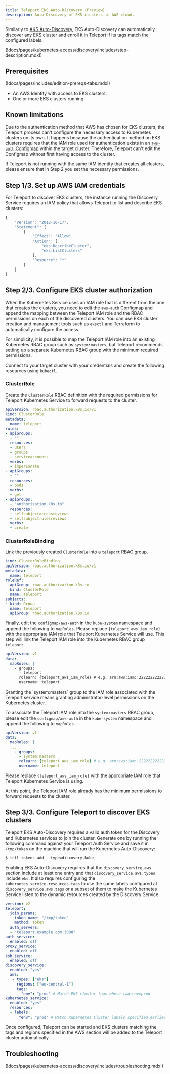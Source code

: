 ```yaml
---
title: Teleport EKS Auto-Discovery (Preview)
description: Auto-Discovery of EKS clusters in AWS cloud.
---
```


Similarly to [AKS Auto-Discovery](./azure.mdx), EKS Auto-Discovery can automatically 
discover any EKS cluster and enroll it in Teleport if its tags match the 
configured labels. 

(!docs/pages/kubernetes-access/discovery/includes/step-description.mdx!)

## Prerequisites

(!docs/pages/includes/edition-prereqs-tabs.mdx!)

- An AWS Identity with access to EKS clusters.
- One or more EKS clusters running. 

## Known limitations

Due to the authentication method that AWS has chosen for EKS clusters, the 
Teleport process can't configure the necessary access to Kubernetes clusters on its own.
It happens because the authentication method on EKS clusters requires that the IAM role 
used for authentication exists in an [`aws-auth` Configmap](https://docs.aws.amazon.com/eks/latest/userguide/add-user-role.html) 
within the target cluster. Therefore, Teleport can't edit the Configmap 
without first having access to the cluster.

If Teleport is not running with the same IAM identity that creates all clusters, 
please ensure that in Step 2 you set the necessary permissions. 

## Step 1/3. Set up AWS IAM credentials

For Teleport to discover EKS clusters, the instance
running the Discovery Service requires an IAM policy that allows Teleport to list and 
describe EKS clusters:

```js
{
    "Version": "2012-10-17",
    "Statement": [
        {
            "Effect": "Allow",
            "Action": [
                "eks:DescribeCluster",
                "eks:ListClusters"
            ],
            "Resource": "*"
        }
    ]
}      
```

## Step 2/3. Configure EKS cluster authorization


When the Kubernetes Service uses an IAM role that is different from the one that 
creates the clusters, you need to edit the `aws-auth` Configmap and append the 
mapping between the Teleport IAM role and the RBAC permissions on each of the 
discovered clusters.  You can use EKS cluster creation and management tools such 
as `eksctl` and Terraform to automatically configure the access.

For simplicity, it is possible to map the Teleport IAM role into an existing 
Kubernetes RBAC group such as `system:masters`, but Teleport recommends setting 
up a separate Kubernetes RBAC group with the minimum required permissions.

<Tabs>
  <TabItem label="Minimum RBAC permissions (recommended)" >

Connect to your target cluster with your credentials and create the following 
resources using `kubectl`.

### ClusterRole

Create the `ClusterRole` RBAC definition with the required permissions for Teleport 
Kubernetes Service to forward requests to the cluster.

```yaml
apiVersion: rbac.authorization.k8s.io/v1
kind: ClusterRole
metadata:
  name: teleport
rules:
- apiGroups:
  - ""
  resources:
  - users
  - groups
  - serviceaccounts
  verbs:
  - impersonate
- apiGroups:
  - ""
  resources:
  - pods
  verbs:
  - get
- apiGroups:
  - "authorization.k8s.io"
  resources:
  - selfsubjectaccessreviews
  - selfsubjectrulesreviews
  verbs:
  - create
```

### ClusterRoleBinding

Link the previously created `ClusterRole` into a `teleport` RBAC group.

```yaml
kind: ClusterRoleBinding
apiVersion: rbac.authorization.k8s.io/v1
metadata:
  name: teleport
roleRef:
  apiGroup: rbac.authorization.k8s.io
  kind: ClusterRole
  name: teleport
subjects:
- kind: Group
  name: teleport
  apiGroup: rbac.authorization.k8s.io
```

Finally, edit the `configmap/aws-auth` in the `kube-system` namespace and append 
the following to `mapRoles`. Please replace `{teleport_aws_iam_role}` with the 
appropriate IAM role that Teleport Kubernetes Service will use. This step will 
link the Teleport IAM role into the Kubernetes RBAC group `teleport`.

```yaml
apiVersion: v1
data:
  mapRoles: |
    - groups:
      - teleport
      rolearn: {teleport_aws_iam_role} # e.g. arn:aws:iam::222222222222:role/teleport-role
      username: teleport
```

  </TabItem>
  <TabItem label="system:masters permissions" >
    <Notice type="warning">
Granting the `system:masters` group to the IAM role associated with the Teleport 
service means granting administrator-level permissions on the Kubernetes cluster.
  </Notice>

To associate the Teleport IAM role into the `system:masters` RBAC group, 
please edit the `configmap/aws-auth` in the `kube-system` namespace and append 
the following to `mapRoles`. 

```yaml
apiVersion: v1
data:
  mapRoles: |
  ...
    - groups:
      - system:masters
      rolearn: {teleport_aws_iam_role} # e.g. arn:aws:iam::222222222222:role/teleport-role
      username: teleport
```

Please replace `{teleport_aws_iam_role}` with the appropriate IAM role that 
Teleport Kubernetes Service is using.

  </TabItem>
</Tabs>

At this point, the Teleport IAM role already has the minimum permissions 
to forward requests to the cluster. 


## Step 3/3. Configure Teleport to discover EKS clusters

Teleport EKS Auto-Discovery requires a valid auth token for the Discovery and 
Kubernetes services to join the cluster. Generate one by running the following 
command against your Teleport Auth Service and save it in `/tmp/token` on the 
machine that will run the Kubernetes Auto-Discovery:

```code
$ tctl tokens add --type=discovery,kube
```

Enabling EKS Auto-Discovery requires that the `discovery_service.aws` section 
include at least one entry and that `discovery_service.aws.types` include `eks`. 
It also requires configuring the `kubernetes_service.resources.tags` to use the same 
labels configured at `discovery_service.aws.tags` or a subset of them to make 
the Kubernetes Service listen to the dynamic resources created by the Discovery 
Service.

```yaml
version: v2
teleport:
  join_params:
    token_name: "/tmp/token"
    method: token
  auth_servers:
  - "teleport.example.com:3080"
auth_service:
  enabled: off
proxy_service:
  enabled: off
ssh_service:
  enabled: off
discovery_service:
  enabled: "yes"
  aws:
   - types: ["eks"]
     regions: ["eu-central-1"]
     tags:
       "env": "prod" # Match EKS cluster tags where tag:env=prod
kubernetes_service:
  enabled: "yes"
  resources:
  - labels:
      "env": "prod" # Match Kubernetes Cluster labels specified earlier
```

Once configured, Teleport can be started and EKS clusters matching the tags and regions
specified in the AWS section will be added to the Teleport cluster automatically.


## Troubleshooting

(!docs/pages/kubernetes-access/discovery/includes/troubleshooting.mdx!)